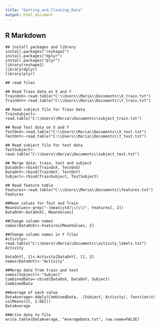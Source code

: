 ---
title: "Getting_and_Cleaning_Data"
output: html_document
---


## R Markdown


```
## install packages and library
install.packages("reshape2")
install.packages("dplyr")
install.packages("plyr")
library(reshape2)
library(dplyr)
library(plyr)

## read files

## Read Train data on X and Y
TrainOnX<-read.table("C:\\Users\\Maria\\Documents\\X_train.txt")
TrainOnY<-read.table("C:\\Users\\Maria\\Documents\\Y_train.txt")

## Read subject file for Train data
TrainSubject<-read.table("C:\\Users\\Maria\\Documents\\subject_train.txt")

## Read Test data on X and Y
TestOnX<-read.table("C:\\Users\\Maria\\Documents\\X_test.txt")
TestOnY<-read.table("C:\\Users\\Maria\\Documents\\Y_test.txt")

## Read subject file for test data
TestSubject<-read.table("C:\\Users\\Maria\\Documents\\subject_test.txt")

## Merge data: train, test and subject
DataOnX<-rbind(TrainOnX, TestOnX)
DataOnY<-rbind(TrainOnY, TestOnY)
Subject<-rbind(TrainSubject, TestSubject)

## Read feature table
Features<-read.table("C:\\Users\\Maria\\Documents\\features.txt")
Features

##Mean values for Test and Train
MeanValues<-grep("-(mean|std)\\(\\)", Features[, 2])
DataOnX<-DataOnX[, MeanValues]

##Change column names
names(DataOnX)<-Features[MeanValues, 2]

##Change column names in Y files
Activity<-read.table("C:\\Users\\Maria\\Documents\\activity_labels.txt")
Activity

DataOnY[, 1]<-Activity[DataOnY[, 1], 2]
names(DataOnY)<-"Activity"

##Merge data from train and test
names(Subject)<-"Subject"
CombinedData<-cbind(DataOnX, DataOnY, Subject)
CombinedData

##Average of each value
DataAverage<-ddply(CombinedData, .(Subject, Activity), function(x) colMeans(x[, 1:66]))
DataAverage

##Write data to file
write.table(DataAverage, "AverageData.txt", row.name=FALSE)

```

